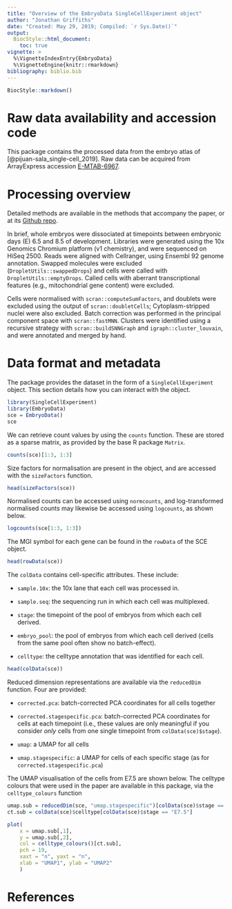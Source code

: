 ```yaml
---
title: "Overview of the EmbryoData SingleCellExperiment object"
author: "Jonathan Griffiths"
date: "Created: May 29, 2019; Compiled: `r Sys.Date()`"
output:
  BiocStyle::html_document:
    toc: true
vignette: >
  %\VignetteIndexEntry{EmbryoData}
  %\VignetteEngine{knitr::rmarkdown}
bibliography: biblio.bib
---
```


```r
BiocStyle::markdown()
```

# Raw data availability and accession code

This package contains the processed data from the embryo atlas of [@pijuan-sala_single-cell_2019].
Raw data can be acquired from ArrayExpress accession [E-MTAB-6967](https://www.ebi.ac.uk/arrayexpress/experiments/E-MTAB-6967/).

# Processing overview

Detailed methods are available in the methods that accompany the paper, or at its [Github repo](https://github.com/MarioniLab/EmbryoTimecourse2018/).

In brief, whole embryos were dissociated at timepoints between embryonic days (E) 6.5 and 8.5 of development.
Libraries were generated using the 10x Genomics Chromium platform (v1 chemistry), and were sequenced on HiSeq 2500.
Reads were aligned with Cellranger, using Ensembl 92 genome annotation.
Swapped molecules were excluded (`DropletUtils::swappedDrops`) and cells were called with `DropletUtils::emptyDrops`.
Called cells with aberrant transcriptional features (e.g., mitochondrial gene content) were excluded.

Cells were normalised with `scran::computeSumFactors`, and doublets were excluded using the output of `scran::doubletCells`; 
Cytoplasm-stripped nuclei were also excluded.
Batch correction was performed in the principal component space with `scran::fastMNN`.
Clusters were identified using a recursive strategy with `scran::buildSNNGraph` and `igraph::cluster_louvain`, and were annotated and merged by hand.

# Data format and metadata

The package provides the dataset in the form of a `SingleCellExperiment` object.
This section details how you can interact with the object.

```r
library(SingleCellExperiment)
library(EmbryoData)
sce = EmbryoData()
sce
```

We can retrieve count values by using the `counts` function.
These are stored as a sparse matrix, as provided by the base R package `Matrix`.

```r
counts(sce)[1:3, 1:3]
```

Size factors for normalisation are present in the object, and are accessed with the `sizeFactors` function.

```r
head(sizeFactors(sce))
```

Normalised counts can be accessed using `normcounts`, and log-transformed normalised counts may likewise be accessed using `logcounts`, as shown below.

```r
logcounts(sce[1:3, 1:3])
```

The MGI symbol for each gene can be found in the `rowData` of the SCE object.

```r
head(rowData(sce))
```

The `colData` contains cell-specific attributes.
These include:

* `sample.10x`: the 10x lane that each cell was processed in.

* `sample.seq`: the sequencing run in which each cell was multiplexed.

* `stage`: the timepoint of the pool of embryos from which each cell derived.

* `embryo_pool`: the pool of embryos from which each cell derived (cells from the same pool often show no batch-effect).

* `celltype`: the celltype annotation that was identified for each cell.

```r
head(colData(sce))
```

Reduced dimension representations are available via the `reducedDim` function.
Four are provided:

* `corrected.pca`: batch-corrected PCA coordinates for all cells together

* `corrected.stagespecific.pca`: batch-corrected PCA coordinates for cells at each timepoint (i.e., these values are only meaningful if you consider *only* cells from one single timepoint from `colData(sce)$stage`).

* `umap`: a UMAP for all cells

* `umap.stagespecific`: a UMAP for cells of each specific stage (as for `corrected.stagespecific.pca`)

The UMAP visualisation of the cells from E7.5 are shown below.
The celltype colours that were used in the paper are available in this package, via the `celltype_colours` function

```r
umap.sub = reducedDim(sce, "umap.stagespecific")[colData(sce)$stage == "E7.5",]
ct.sub = colData(sce)$celltype[colData(sce)$stage == "E7.5"]

plot(
    x = umap.sub[,1],
    y = umap.sub[,2],
    col = celltype_colours()[ct.sub],
    pch = 19,
    xaxt = "n", yaxt = "n",
    xlab = "UMAP1", ylab = "UMAP2"
	)
```

# References
